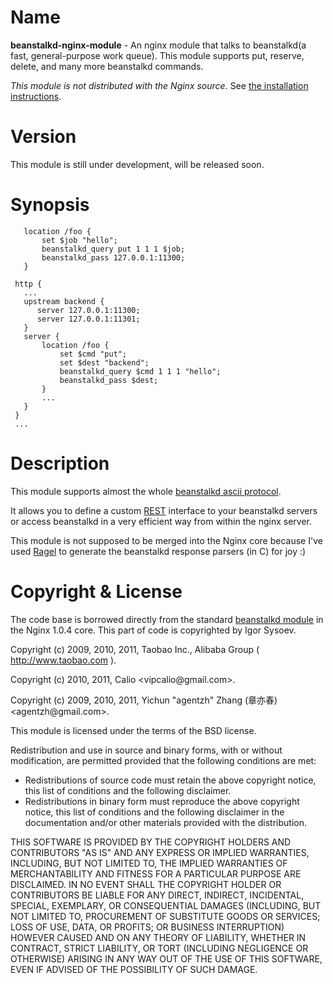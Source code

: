 ﻿= Name =

'''beanstalkd-nginx-module''' - An nginx module that talks to beanstalkd(a fast, general-purpose work queue). This module supports put, reserve, delete, and many more beanstalkd commands.

''This module is not distributed with the Nginx source.'' See [[#Installation|the installation instructions]].

= Version =

This module is still under development, will be released soon.

= Synopsis =

<geshi lang="nginx">
    location /foo {
        set $job "hello";
        beanstalkd_query put 1 1 1 $job;
        beanstalkd_pass 127.0.0.1:11300;
    }
</geshi>

<geshi lang="nginx">
  http {
    ...
    upstream backend {
       server 127.0.0.1:11300;
       server 127.0.0.1:11301;
    }
    server {
        location /foo {
            set $cmd "put";
            set $dest "backend";
            beanstalkd_query $cmd 1 1 1 "hello";
            beanstalkd_pass $dest;
        }
        ...
    }
  }
  ...
</geshi>

= Description =

This module supports almost the whole [https://github.com/kr/beanstalkd/blob/master/doc/protocol.txt beanstalkd ascii protocol].

It allows you to define a custom [http://en.wikipedia.org/wiki/REST REST] interface to your beanstalkd servers or access beanstalkd in a very efficient way from within the nginx server.

This module is not supposed to be merged into the Nginx core because I've used [http://www.complang.org/ragel/ Ragel] to generate the beanstalkd response parsers (in C) for joy :)

= Copyright & License =

The code base is borrowed directly from the standard [[NginxHttpMemcachedModule|beanstalkd module]] in the Nginx 1.0.4 core. This part of code is copyrighted by Igor Sysoev.

Copyright (c) 2009, 2010, 2011, Taobao Inc., Alibaba Group ( http://www.taobao.com ).

Copyright (c) 2010, 2011, Calio <vipcalio@gmail.com>.

Copyright (c) 2009, 2010, 2011, Yichun "agentzh" Zhang (章亦春) <agentzh@gmail.com>.

This module is licensed under the terms of the BSD license.

Redistribution and use in source and binary forms, with or without
modification, are permitted provided that the following conditions
are met:

* Redistributions of source code must retain the above copyright notice, this list of conditions and the following disclaimer.
* Redistributions in binary form must reproduce the above copyright notice, this list of conditions and the following disclaimer in the documentation and/or other materials provided with the distribution.

THIS SOFTWARE IS PROVIDED BY THE COPYRIGHT HOLDERS AND CONTRIBUTORS
"AS IS" AND ANY EXPRESS OR IMPLIED WARRANTIES, INCLUDING, BUT NOT
LIMITED TO, THE IMPLIED WARRANTIES OF MERCHANTABILITY AND FITNESS FOR
A PARTICULAR PURPOSE ARE DISCLAIMED. IN NO EVENT SHALL THE COPYRIGHT
HOLDER OR CONTRIBUTORS BE LIABLE FOR ANY DIRECT, INDIRECT, INCIDENTAL,
SPECIAL, EXEMPLARY, OR CONSEQUENTIAL DAMAGES (INCLUDING, BUT NOT LIMITED
TO, PROCUREMENT OF SUBSTITUTE GOODS OR SERVICES; LOSS OF USE, DATA, OR
PROFITS; OR BUSINESS INTERRUPTION) HOWEVER CAUSED AND ON ANY THEORY OF
LIABILITY, WHETHER IN CONTRACT, STRICT LIABILITY, OR TORT (INCLUDING
NEGLIGENCE OR OTHERWISE) ARISING IN ANY WAY OUT OF THE USE OF THIS
SOFTWARE, EVEN IF ADVISED OF THE POSSIBILITY OF SUCH DAMAGE.
